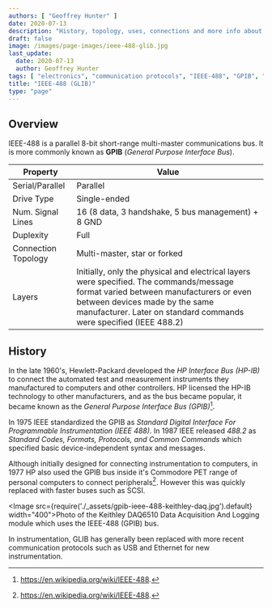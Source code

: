 ```yaml
---
authors: [ "Geoffrey Hunter" ]
date: 2020-07-13
description: "History, topology, uses, connections and more info about the IEEE-488 (GPIB) communication bus."
draft: false
image: /images/page-images/ieee-488-glib.jpg
last_update:
  date: 2020-07-13
  author: Geoffrey Hunter
tags: [ "electronics", "communication protocols", "IEEE-488", "GPIB", "General Purpose Interface Bus", "parallel", "multi-master", "Hewlett-Packard", "HP", "HP-IB", "Hewlett-Packard Interface Bus" ]
title: "IEEE-488 (GLIB)"
type: "page"
---
```


## Overview

IEEE-488 is a parallel 8-bit short-range multi-master communications bus. It is more commonly known as **GPIB** (_General Purpose Interface Bus_).

<table>
  <thead>
    <tr>
      <th>Property</th>
      <th>Value</th>
    </tr>
  </thead>
  <tbody>
    <tr>
      <td>Serial/Parallel</td>
      <td>Parallel</td>
    </tr>
    <tr>
      <td>Drive Type</td>
      <td>Single-ended</td>
    </tr>
    <tr>
      <td>Num. Signal Lines</td>
      <td>16 (8 data, 3 handshake, 5 bus management) + 8 GND</td>
    </tr>
    <tr>
      <td>Duplexity</td>
      <td>Full</td>
    </tr>
    <tr>
      <td>Connection Topology</td>
      <td>Multi-master, star or forked</td>
    </tr>
    <tr>
      <td>Layers</td>
      <td>Initially, only the physical and electrical layers were specified. The commands/message format varied between manufacturers or even between devices made by the same manufacturer. Later on standard commands were specified (IEEE 488.2)</td>
    </tr>
  </tbody>
</table>

## History

In the late 1960's, Hewlett-Packard developed the _HP Interface Bus (HP-IB)_ to connect the automated test and measurement instruments they manufactured to computers and other controllers. HP licensed the HP-IB technology to other manufacturers, and as the bus became popular, it became known as the _General Purpose Interface Bus (GPIB)_[^wikipedia-ieee-488].

In 1975 IEEE standardized the GPIB as _Standard Digital Interface For Programmable Instrumentation (IEEE 488)_. In 1987 IEEE released _488.2_ as _Standard Codes, Formats, Protocols, and Common Commands_ which specified basic device-independent syntax and messages. 

Although initially designed for connecting instrumentation to computers, in 1977 HP also used the GPIB bus inside it's Commodore PET range of personal computers to connect peripherals[^wikipedia-ieee-488]. However this was quickly replaced with faster buses such as SCSI.

<Image src={require('./_assets/gpib-ieee-488-keithley-daq.jpg').default} width="400">Photo of the Keithley DAQ6510 Data Acquisition And Logging module which uses the IEEE-488 (GPIB) bus.</Image>

In instrumentation, GLIB has generally been replaced with more recent communication protocols such as USB and Ethernet for new instrumentation.

[^wikipedia-ieee-488]: https://en.wikipedia.org/wiki/IEEE-488.